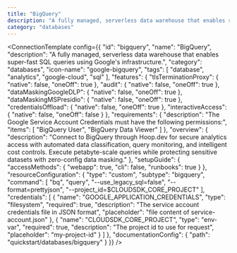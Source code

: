 ```yaml
---
title: "BigQuery"
description: "A fully managed, serverless data warehouse that enables super-fast SQL queries using Google's infrastructure."
category: "databases"
---
```



<ConnectionTemplate config={{
  "id": "bigquery",
  "name": "BigQuery",
  "description": "A fully managed, serverless data warehouse that enables super-fast SQL queries using Google's infrastructure.",
  "category": "databases",
  "icon-name": "google-bigquery",
  "tags": [
    "database",
    "analytics",
    "google-cloud",
    "sql"
  ],
  "features": {
    "tlsTerminationProxy": {
      "native": false,
      "oneOff": true
    },
    "audit": {
      "native": false,
      "oneOff": true
    },
    "dataMaskingGoogleDLP": {
      "native": false,
      "oneOff": true
    },
    "dataMaskingMSPresidio": {
      "native": false,
      "oneOff": true
    },
    "credentialsOffload": {
      "native": false,
      "oneOff": true
    },
    "interactiveAccess": {
      "native": false,
      "oneOff": false
    }
  },
  "requirements": {
    "description": "The Google Service Account Credentials must have the following permissions:",
    "items": [
      "BigQuery User",
      "BigQuery Data Viewer"
    ]
  },
  "overview": {
    "description": "Connect to BigQuery through Hoop.dev for secure analytics access with automated data classification, query monitoring, and intelligent cost controls. Execute petabyte-scale queries while protecting sensitive datasets with zero-config data masking."
  },
  "setupGuide": {
    "accessMethods": {
      "webapp": true,
      "cli": false,
      "runbooks": true
    }
  },
  "resourceConfiguration": {
    "type": "custom",
    "subtype": "bigquery",
    "command": [
      "bq",
      "query",
      "--use_legacy_sql=false",
      "--format=prettyjson",
      "--project_id=$CLOUDSDK_CORE_PROJECT"
    ],
    "credentials": [
      {
        "name": "GOOGLE_APPLICATION_CREDENTIALS",
        "type": "filesystem",
        "required": true,
        "description": "The service account credentials file in JSON format",
        "placeholder": "file content of service-account.json"
      },
      {
        "name": "CLOUDSDK_CORE_PROJECT",
        "type": "env-var",
        "required": true,
        "description": "The project id to use for request",
        "placeholder": "my-project-id"
      }
    ]
  },
  "documentationConfig": {
    "path": "quickstart/databases/bigquery"
  }
}} />


